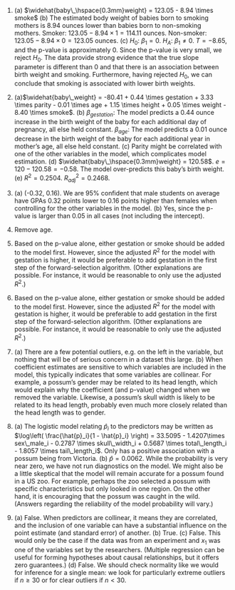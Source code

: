 1. \(a) $\widehat{baby\_\hspace{0.3mm}weight} = 123.05 - 8.94 \times smoke$ (b) The estimated body weight of babies born to smoking mothers is 8.94 ounces lower than babies born to non-smoking mothers. Smoker: $123.05 - 8.94 \times 1 = 114.11$ ounces. Non-smoker: $123.05 - 8.94 \times 0 = 123.05$ ounces. (c) $H_0$: $\beta_1 = 0$. $H_A$: $\beta_1 \ne 0$. $T= -8.65$, and the p-value is approximately 0. Since the p-value is very small, we reject $H_0$. The data provide strong evidence that the true slope parameter is different than 0 and that there is an association between birth weight and smoking. Furthermore, having rejected $H_0$, we can conclude that smoking is associated with lower birth weights.

1. \(a)$\widehat{baby\_weight} = -80.41 + 0.44 \times gestation + 3.33 \times parity - 0.01 \times age + 1.15 \times height + 0.05 \times weight - 8.40 \times smoke$. (b) $\beta_{gestation}$: The model predicts a 0.44 ounce increase in the birth weight of the baby for each additional day of pregnancy, all else held constant. $\beta_{age}$: The model predicts a 0.01 ounce decrease in the birth weight of the baby for each additional year in mother's age, all else held constant. (c) Parity might be correlated with one of the other variables in the model, which complicates model estimation. (d) $\widehat{baby\_\hspace{0.3mm}weight} = 120.58$. $e = 120 - 120.58 = -0.58$. The model over-predicts this baby's birth weight. (e) $R^2 = 0.2504$. $R_{adj}^2 = 0.2468$.

1. \(a) (-0.32, 0.16). We are 95% confident that male students on average have GPAs 0.32 points lower to 0.16 points higher than females when controlling for the other variables in the model. (b) Yes, since the p-value is larger than 0.05 in all cases (not including the intercept).

1. Remove age.

1. Based on the p-value alone, either gestation or smoke should be added to the model first. However, since the adjusted $R^2$ for the model with gestation is higher, it would be preferable to add gestation in the first step of the forward-selection algorithm. (Other explanations are possible. For instance, it would be reasonable to only use the adjusted $R^2$.)

1. Based on the p-value alone, either gestation or smoke should be added to the model first. However, since the adjusted $R^2$ for the model with gestation is higher, it would be preferable to add gestation in the first step of the forward-selection algorithm. (Other explanations are possible. For instance, it would be reasonable to only use the adjusted $R^2$.)

1. \(a) There are a few potential outliers, e.g. on the left in the variable, but nothing that will be of serious concern in a dataset this large. (b) When coefficient estimates are sensitive to which variables are included in the model, this typically indicates that some variables are collinear. For example, a possum's gender may be related to its head length, which would explain why the coefficient (and p-value) changed when we removed the variable. Likewise, a possum's skull width is likely to be related to its head length, probably even much more closely related than the head length was to gender.

1. \(a) The logistic model relating $\hat{p}_i$ to the predictors may be written as $\log\left( \frac{\hat{p}_i}{1 - \hat{p}_i} \right) = 33.5095 - 1.4207\times sex\_male_i - 0.2787 \times skull\_width_i  + 0.5687 \times total\_length_i - 1.8057 \times tail\_length_i$. Only has a positive association with a possum being from Victoria. (b) $\hat{p} = 0.0062$. While the probability is very near zero, we have not run diagnostics on the model. We might also be a little skeptical that the model will remain accurate for a possum found in a US zoo. For example, perhaps the zoo selected a possum with specific characteristics but only looked in one region. On the other hand, it is encouraging that the possum was caught in the wild. (Answers regarding the reliability of the model probability will vary.)

1. \(a) False. When predictors are collinear, it means they are correlated, and the inclusion of one variable can have a substantial influence on the point estimate (and standard error) of another. (b) True. (c) False. This would only be the case if the data was from an experiment and $x_1$ was one of the variables set by the researchers. (Multiple regression can be useful for forming hypotheses about causal relationships, but it offers zero guarantees.) (d) False. We should check normality like we would for inference for a single mean: we look for particularly extreme outliers if $n \geq 30$ or for clear outliers if $n < 30$.
